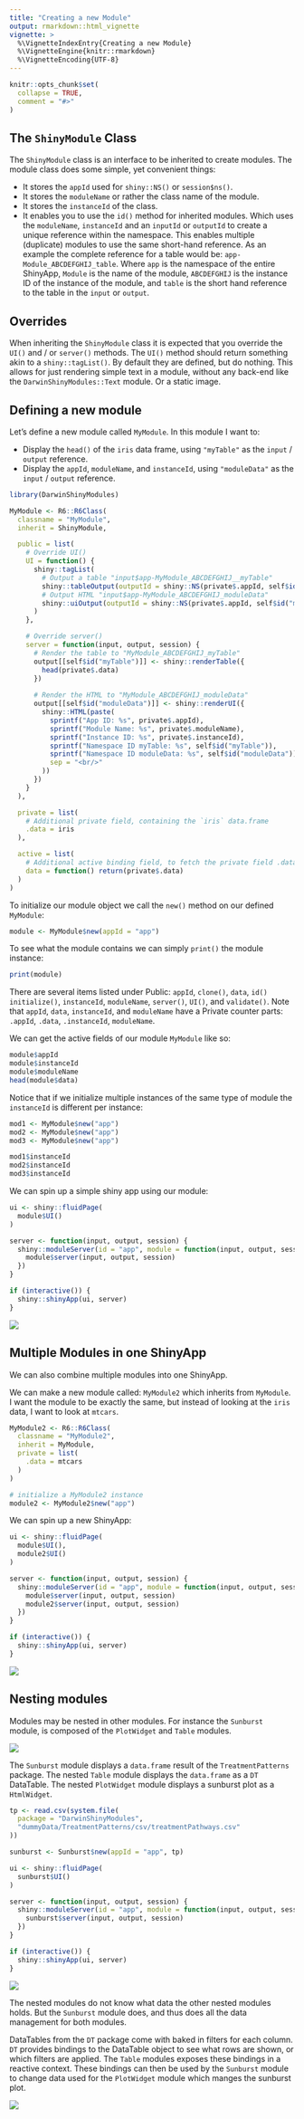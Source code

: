 ```yaml
---
title: "Creating a new Module"
output: rmarkdown::html_vignette
vignette: >
  %\VignetteIndexEntry{Creating a new Module}
  %\VignetteEngine{knitr::rmarkdown}
  %\VignetteEncoding{UTF-8}
---
```


```r
knitr::opts_chunk$set(
  collapse = TRUE,
  comment = "#>"
)
```

## The `ShinyModule` Class
The `ShinyModule` class is an interface to be inherited to create modules. The module class does some simple, yet convenient things:

- It stores the `appId` used for `shiny::NS()` or `session$ns()`.
- It stores the `moduleName` or rather the class name of the module.
- It stores the `instanceId` of the class.
- It enables you to use the `id()` method for inherited modules. Which uses the `moduleName`, `instanceId` and an `inputId` or `outputId` to create a unique reference within the namespace. This enables multiple (duplicate) modules to use the same short-hand reference. As an example the complete reference for a table would be: `app-Module_ABCDEFGHIJ_table`. Where `app` is the namespace of the entire ShinyApp, `Module` is the name of the module, `ABCDEFGHIJ` is the instance ID of the instance of the module, and `table` is the short hand reference to the table in the `input` or `output`.

## Overrides
When inheriting the `ShinyModule` class it is expected that you override the `UI()` and / or `server()` methods. The `UI()` method should return something akin to a `shiny::tagList()`. By default they are defined, but do nothing. This allows for just rendering simple text in a module, without any back-end like the `DarwinShinyModules::Text` module. Or a static image.

## Defining a new module
Let's define a new module called `MyModule`. In this module I want to:

- Display the `head()` of the `iris` data frame, using `"myTable"` as the `input` / `output` reference.
- Display the `appId`, `moduleName`, and `instanceId`, using `"moduleData"` as the `input` / `output` reference.

```r
library(DarwinShinyModules)

MyModule <- R6::R6Class(
  classname = "MyModule",
  inherit = ShinyModule,

  public = list(
    # Override UI()
    UI = function() {
      shiny::tagList(
        # Output a table "input$app-MyModule_ABCDEFGHIJ__myTable"
        shiny::tableOutput(outputId = shiny::NS(private$.appId, self$id("myTable"))),
        # Output HTML "input$app-MyModule_ABCDEFGHIJ_moduleData"
        shiny::uiOutput(outputId = shiny::NS(private$.appId, self$id("moduleData")))
      )
    },

    # Override server()
    server = function(input, output, session) {
      # Render the table to "MyModule_ABCDEFGHIJ_myTable"
      output[[self$id("myTable")]] <- shiny::renderTable({
        head(private$.data)
      })
      
      # Render the HTML to "MyModule_ABCDEFGHIJ_moduleData"
      output[[self$id("moduleData")]] <- shiny::renderUI({
        shiny::HTML(paste(
          sprintf("App ID: %s", private$.appId),
          sprintf("Module Name: %s", private$.moduleName),
          sprintf("Instance ID: %s", private$.instanceId),
          sprintf("Namespace ID myTable: %s", self$id("myTable")),
          sprintf("Namespace ID moduleData: %s", self$id("moduleData")),
          sep = "<br/>"
        ))
      })
    }
  ),

  private = list(
    # Additional private field, containing the `iris` data.frame
    .data = iris
  ),

  active = list(
    # Additional active binding field, to fetch the private field .data
    data = function() return(private$.data)
  )
)
```

To initialize our module object we call the `new()` method on our defined `MyModule`:
```r
module <- MyModule$new(appId = "app")
```

To see what the module contains we can simply `print()` the module instance:
```r
print(module)
```
There are several items listed under Public: `appId`, `clone()`, `data`, `id()` `initialize()`, `instanceId`, `moduleName`, `server()`, `UI()`, and `validate()`. Note that `appId`, `data`, `instanceId`, and `moduleName` have a Private counter parts: `.appId`, `.data`, `.instanceId`, `moduleName`.

We can get the active fields of our module `MyModule` like so:
```r
module$appId
module$instanceId
module$moduleName
head(module$data)
```

Notice that if we initialize multiple instances of the same type of module the `instanceId` is different per instance:
```r
mod1 <- MyModule$new("app")
mod2 <- MyModule$new("app")
mod3 <- MyModule$new("app")

mod1$instanceId
mod2$instanceId
mod3$instanceId
```


We can spin up a simple shiny app using our module:
```r
ui <- shiny::fluidPage(
  module$UI()
)

server <- function(input, output, session) {
  shiny::moduleServer(id = "app", module = function(input, output, session) {
    module$server(input, output, session)
  })
}

if (interactive()) {
  shiny::shinyApp(ui, server)
}
```
![](./img/app1.png)

## Multiple Modules in one ShinyApp
We can also combine multiple modules into one ShinyApp.

We can make a new module called: `MyModule2` which inherits from `MyModule`. I want the module to be exactly the same, but instead of looking at the `iris` data, I want to look at `mtcars`.

```r
MyModule2 <- R6::R6Class(
  classname = "MyModule2",
  inherit = MyModule,
  private = list(
    .data = mtcars
  )
)

# initialize a MyModule2 instance
module2 <- MyModule2$new("app")
```

We can spin up a new ShinyApp:
```r
ui <- shiny::fluidPage(
  module$UI(),
  module2$UI()
)

server <- function(input, output, session) {
  shiny::moduleServer(id = "app", module = function(input, output, session) {
    module$server(input, output, session)
    module2$server(input, output, session)
  })
}

if (interactive()) {
  shiny::shinyApp(ui, server)
}
```
![](./img/app2.png)

## Nesting modules
Modules may be nested in other modules. For instance the `Sunburst` module, is composed of the `PlotWidget` and `Table` modules.

![](./img/sunburst-mod.png)

The `Sunburst` module displays a `data.frame` result of the `TreatmentPatterns` package. The nested `Table` module displays the `data.frame` as a `DT` DataTable. The nested `PlotWidget` module displays a sunburst plot as a `HtmlWidget`.

```r
tp <- read.csv(system.file(
  package = "DarwinShinyModules",
  "dummyData/TreatmentPatterns/csv/treatmentPathways.csv"
))

sunburst <- Sunburst$new(appId = "app", tp)

ui <- shiny::fluidPage(
  sunburst$UI()
)

server <- function(input, output, session) {
  shiny::moduleServer(id = "app", module = function(input, output, session) {
    sunburst$server(input, output, session)
  })
}

if (interactive()) {
  shiny::shinyApp(ui, server)
}
```
![](./img/app3.png)

The nested modules do not know what data the other nested modules holds. But the `Sunburst` module does, and thus does all the data management for both modules.

DataTables from the `DT` package come with baked in filters for each column. `DT` provides bindings to the DataTable object to see what rows are shown, or which filters are applied. The `Table` modules exposes these bindings in a reactive context. These bindings can then be used by the `Sunburst` module to change data used for the `PlotWidget` module which manges the sunburst plot.

![](./img/app3-filtered.png)
